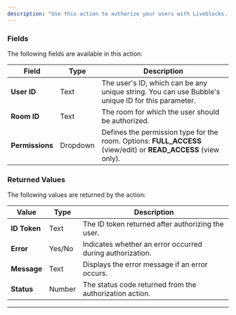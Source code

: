 ```yaml
---
description: "Use this action to authorize your users with Liveblocks. It returns an ID token that you'll use for future actions with the plugin."
---
```



### Fields

The following fields are available in this action:

| **Field**       | **Type** | **Description**                                                                                                |
| --------------- | -------- | -------------------------------------------------------------------------------------------------------------- |
| **User ID**     | Text     | The user's ID, which can be any unique string. You can use Bubble's unique ID for this parameter.              |
| **Room ID**     | Text     | The room for which the user should be authorized.                                                              |
| **Permissions** | Dropdown | Defines the permission type for the room. Options: **FULL_ACCESS** (view/edit) or **READ_ACCESS** (view only). |

### Returned Values

The following values are returned by the action:

| **Value**    | **Type** | **Description**                                           |
| ------------ | -------- | --------------------------------------------------------- |
| **ID Token** | Text     | The ID token returned after authorizing the user.         |
| **Error**    | Yes/No   | Indicates whether an error occurred during authorization. |
| **Message**  | Text     | Displays the error message if an error occurs.            |
| **Status**   | Number   | The status code returned from the authorization action.   |

---

<liveblocksFooter />
